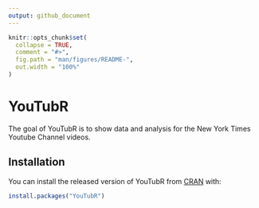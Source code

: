 ---
output: github_document
---

<!-- README.md is generated from README.Rmd. Please edit that file -->

```{r setup, include = FALSE}
knitr::opts_chunk$set(
  collapse = TRUE,
  comment = "#>",
  fig.path = "man/figures/README-",
  out.width = "100%"
)
```
# YouTubR

The goal of YouTubR is to show data and analysis for the New York Times Youtube Channel videos.

## Installation

You can install the released version of YouTubR from [CRAN](https://github.com/Gchen0124/YouTubR/) with:

``` r
install.packages("YouTubR")
```
